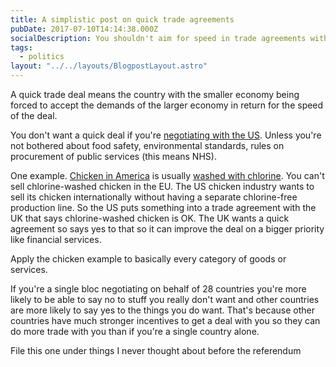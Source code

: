 ```yaml
---
title: A simplistic post on quick trade agreements
pubDate: 2017-07-10T14:14:38.000Z
socialDescription: You shouldn't aim for speed in trade agreements with big trading blocs
tags:
  - politics
layout: "../../layouts/BlogpostLayout.astro"
---
```


A quick trade deal means the country with the smaller economy being forced to accept the demands of the larger economy in return for the speed of the deal.

You don't want a quick deal if you're [negotiating with the US](http://www.bbc.co.uk/news/uk-politics-40540340). Unless you're not bothered about food safety, environmental standards, rules on procurement of public services (this means NHS).

One example. [Chicken in America](http://www.salon.com/2014/05/26/chlorine_in_your_chicken_why_poultry_is_more_dangerous_than_ever_partner/) is usually [washed with chlorine](https://www.washingtonpost.com/world/europe/free-trade-with-us-europe-balks-at-chlorine-chicken-hormone-beef/2014/12/04/e9aa131c-6c3f-11e4-bafd-6598192a448d_story.html). You can't sell chlorine-washed chicken in the EU. The US chicken industry wants to sell its chicken internationally without having a separate chlorine-free production line. So the US puts something into a trade agreement with the UK that says chlorine-washed chicken is OK. The UK wants a quick agreement so says yes to that so it can improve the deal on a bigger priority like financial services.

Apply the chicken example to basically every category of goods or services.

If you're a single bloc negotiating on behalf of 28 countries you're more likely to be able to say no to stuff you really don't want and other countries are more likely to say yes to the things you do want. That's because other countries have much stronger incentives to get a deal with you so they can do more trade with you than if you're a single country alone.

File this one under things I never thought about before the referendum
